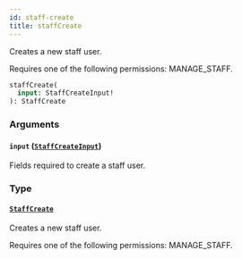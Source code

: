 ```yaml
---
id: staff-create
title: staffCreate
---
```


Creates a new staff user.

Requires one of the following permissions: MANAGE_STAFF.

```graphql
staffCreate(
  input: StaffCreateInput!
): StaffCreate
```

### Arguments

#### `input` ([`StaffCreateInput`](../../../developer/api-reference/inputs/staff-create-input))

Fields required to create a staff user.

### Type

#### [`StaffCreate`](../../../developer/api-reference/objects/staff-create)

Creates a new staff user.

Requires one of the following permissions: MANAGE_STAFF.
